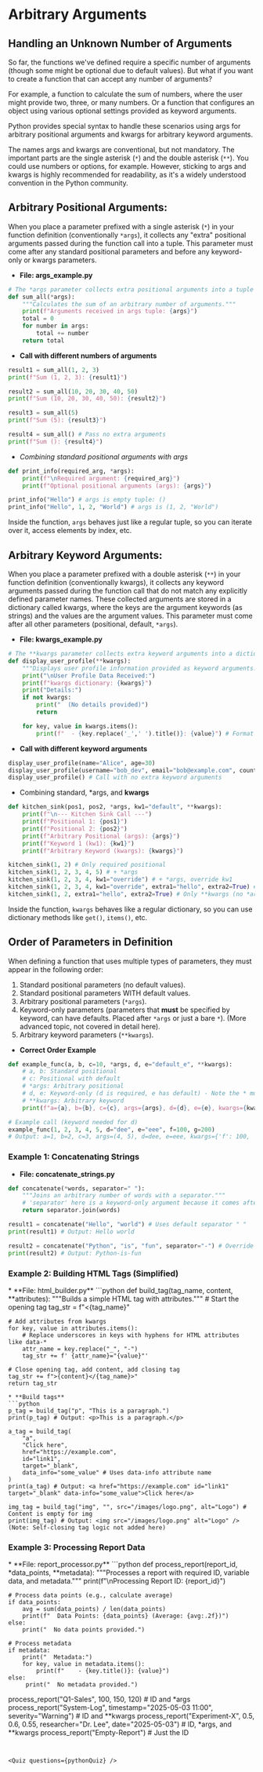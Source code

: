 
# Arbitrary Arguments 

## Handling an Unknown Number of Arguments
<section id="handling-an-unknown-number-of-arguments"></section>

So far, the functions we've defined require a specific number of arguments (though some might be optional due to default values). But what if you want to create a function that can accept any number of arguments?

For example, a function to calculate the sum of numbers, where the user might provide two, three, or many numbers. Or a function that configures an object using various optional settings provided as keyword arguments.

Python provides special syntax to handle these scenarios using args for arbitrary positional arguments and kwargs for arbitrary keyword arguments.

The names args and kwargs are conventional, but not mandatory. The important parts are the single asterisk (`*`) and the double asterisk (`**`). You could use numbers or options, for example. However, sticking to args and kwargs is highly recommended for readability, as it's a widely understood convention in the Python community.

## Arbitrary Positional Arguments: 
<section id="arbitrary-positional-arguments-args"></section>

When you place a parameter prefixed with a single asterisk (`*`) in your function definition (conventionally `*args`), it collects any "extra" positional arguments passed during the function call into a tuple. This parameter must come after any standard positional parameters and before any keyword-only or kwargs parameters.


* **File: args_example.py**
```python
# The *args parameter collects extra positional arguments into a tuple called 'args'
def sum_all(*args):
    """Calculates the sum of an arbitrary number of arguments."""
    print(f"Arguments received in args tuple: {args}")
    total = 0
    for number in args:
        total += number
    return total
```
* **Call with different numbers of arguments**
```python
result1 = sum_all(1, 2, 3)
print(f"Sum (1, 2, 3): {result1}")

result2 = sum_all(10, 20, 30, 40, 50)
print(f"Sum (10, 20, 30, 40, 50): {result2}")

result3 = sum_all(5)
print(f"Sum (5): {result3}")

result4 = sum_all() # Pass no extra arguments
print(f"Sum (): {result4}")
```
* *Combining standard positional arguments with *args**
```python
def print_info(required_arg, *args):
    print(f"\nRequired argument: {required_arg}")
    print(f"Optional positional arguments (args): {args}")

print_info("Hello") # args is empty tuple: ()
print_info("Hello", 1, 2, "World") # args is (1, 2, "World")
```

Inside the function, `args` behaves just like a regular tuple, so you can iterate over it, access elements by index, etc.

## Arbitrary Keyword Arguments:
<section id="arbitrary-keyword-arguments-kwargs"></section>

When you place a parameter prefixed with a double asterisk (`**`) in your function definition (conventionally kwargs), it collects any keyword arguments passed during the function call that do not match any explicitly defined parameter names. These collected arguments are stored in a dictionary called kwargs, where the keys are the argument keywords (as strings) and the values are the argument values. This parameter must come after all other parameters (positional, default, `*args`).


* **File: kwargs_example.py**
```python
# The **kwargs parameter collects extra keyword arguments into a dictionary
def display_user_profile(**kwargs):
    """Displays user profile information provided as keyword arguments."""
    print("\nUser Profile Data Received:")
    print(f"kwargs dictionary: {kwargs}")
    print("Details:")
    if not kwargs:
        print("  (No details provided)")
        return

    for key, value in kwargs.items():
        print(f"  - {key.replace('_',' ').title()}: {value}") # Format key for display
```
* **Call with different keyword arguments**
```python
display_user_profile(name="Alice", age=30)
display_user_profile(username="bob_dev", email="bob@example.com", country="Canada", status="active")
display_user_profile() # Call with no extra keyword arguments
```
* Combining standard, *args, and **kwargs**
```python
def kitchen_sink(pos1, pos2, *args, kw1="default", **kwargs):
    print(f"\n--- Kitchen Sink Call ---")
    print(f"Positional 1: {pos1}")
    print(f"Positional 2: {pos2}")
    print(f"Arbitrary Positional (args): {args}")
    print(f"Keyword 1 (kw1): {kw1}")
    print(f"Arbitrary Keyword (kwargs): {kwargs}")

kitchen_sink(1, 2) # Only required positional
kitchen_sink(1, 2, 3, 4, 5) # + *args
kitchen_sink(1, 2, 3, 4, kw1="override") # + *args, override kw1
kitchen_sink(1, 2, 3, 4, kw1="override", extra1="hello", extra2=True) # + *args, override kw1, + **kwargs
kitchen_sink(1, 2, extra1="hello", extra2=True) # Only **kwargs (no *args, default kw1)
```

Inside the function, `kwargs` behaves like a regular dictionary, so you can use dictionary methods like `get()`, `items()`, etc.

## Order of Parameters in Definition
<section id="order-of-parameters-in-definition"></section>

When defining a function that uses multiple types of parameters, they must appear in the following order:

1.  Standard positional parameters (no default values).
2.  Standard positional parameters WITH default values.
3.  Arbitrary positional parameters (`*args`).
4.  Keyword-only parameters (parameters that **must** be specified by keyword, can have defaults. Placed after `*args` or just a bare `*`). (More advanced topic, not covered in detail here).
5.  Arbitrary keyword parameters (`**kwargs`).

* **Correct Order Example**
```python
def example_func(a, b, c=10, *args, d, e="default_e", **kwargs):
    # a, b: Standard positional
    # c: Positional with default
    # *args: Arbitrary positional
    # d, e: Keyword-only (d is required, e has default) - Note the * must precede them if args exists
    # **kwargs: Arbitrary keyword
    print(f"a={a}, b={b}, c={c}, args={args}, d={d}, e={e}, kwargs={kwargs}")

# Example call (keyword needed for d)
example_func(1, 2, 3, 4, 5, d="dee", e="eee", f=100, g=200)
# Output: a=1, b=2, c=3, args=(4, 5), d=dee, e=eee, kwargs={'f': 100, 'g': 200}
```

### Example 1: Concatenating Strings
<section id="example-1-concatenating-strings"></section>


* **File: concatenate_strings.py**
```python
def concatenate(*words, separator=" "):
    """Joins an arbitrary number of words with a separator."""
    # 'separator' here is a keyword-only argument because it comes after *words
    return separator.join(words)

result1 = concatenate("Hello", "world") # Uses default separator " "
print(result1) # Output: Hello world

result2 = concatenate("Python", "is", "fun", separator="-") # Override separator
print(result2) # Output: Python-is-fun
```

### Example 2: Building HTML Tags (Simplified)
<section id="example-2-building-html-tags-simplified"></section>
* **File: html_builder.py**
```python
def build_tag(tag_name, content, **attributes):
    """Builds a simple HTML tag with attributes."""
    # Start the opening tag
    tag_str = f"<{tag_name}"

    # Add attributes from kwargs
    for key, value in attributes.items():
        # Replace underscores in keys with hyphens for HTML attributes like data-*
        attr_name = key.replace("_", "-")
        tag_str += f' {attr_name}="{value}"'

    # Close opening tag, add content, add closing tag
    tag_str += f">{content}</{tag_name}>"
    return tag_str
```
* **Build tags**
```python
p_tag = build_tag("p", "This is a paragraph.")
print(p_tag) # Output: <p>This is a paragraph.</p>

a_tag = build_tag(
    "a",
    "Click here",
    href="https://example.com",
    id="link1",
    target="_blank",
    data_info="some_value" # Uses data-info attribute name
)
print(a_tag) # Output: <a href="https://example.com" id="link1" target="_blank" data-info="some_value">Click here</a>

img_tag = build_tag("img", "", src="/images/logo.png", alt="Logo") # Content is empty for img
print(img_tag) # Output: <img src="/images/logo.png" alt="Logo" /> (Note: Self-closing tag logic not added here)
```

### Example 3: Processing Report Data
<section id="example-3-processing-report-data"></section>
* **File: report_processor.py**
```python
def process_report(report_id, *data_points, **metadata):
    """Processes a report with required ID, variable data, and metadata."""
    print(f"\nProcessing Report ID: {report_id}")

    # Process data points (e.g., calculate average)
    if data_points:
        avg = sum(data_points) / len(data_points)
        print(f"  Data Points: {data_points} (Average: {avg:.2f})")
    else:
        print("  No data points provided.")

    # Process metadata
    if metadata:
        print("  Metadata:")
        for key, value in metadata.items():
            print(f"    - {key.title()}: {value}")
    else:
         print("  No metadata provided.")


process_report("Q1-Sales", 100, 150, 120) # ID and *args
process_report("System-Log", timestamp="2025-05-03 11:00", severity="Warning") # ID and **kwargs
process_report("Experiment-X", 0.5, 0.6, 0.55, researcher="Dr. Lee", date="2025-05-03") # ID, *args, and **kwargs
process_report("Empty-Report") # Just the ID
```


<Quiz questions={pythonQuiz} />
